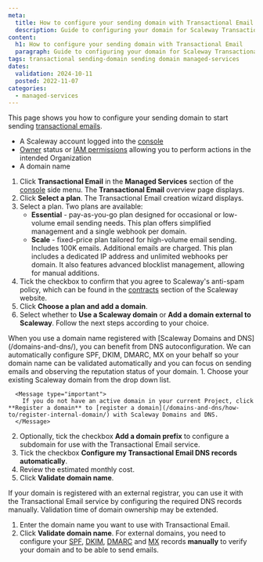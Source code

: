 ```yaml
---
meta:
  title: How to configure your sending domain with Transactional Email
  description: Guide to configuring your domain for Scaleway Transactional Email.
content:
  h1: How to configure your sending domain with Transactional Email
  paragraph: Guide to configuring your domain for Scaleway Transactional Email.
tags: transactional sending-domain sending domain managed-services
dates:
  validation: 2024-10-11
  posted: 2022-11-07
categories:
  - managed-services
---
```


This page shows you how to configure your sending domain to start sending [transactional emails](/transactional-email/concepts/#transactional-email).

<Macro id="requirements" />

- A Scaleway account logged into the [console](https://console.scaleway.com)
- [Owner](/iam/concepts/#owner) status or [IAM permissions](/iam/concepts/#permission) allowing you to perform actions in the intended Organization
- A domain name


1. Click **Transactional Email** in the **Managed Services** section of the [console](https://console.scaleway.com/) side menu. The **Transactional Email** overview page displays.
2. Click **Select a plan**. The Transactional Email creation wizard displays.
3. Select a plan. Two plans are available:
    - **Essential** - pay-as-you-go plan designed for occasional or low-volume email sending needs. This plan offers simplified management and a single webhook per domain.
    - **Scale** - fixed-price plan tailored for high-volume email sending. Includes 100K emails. Additional emails are charged. This plan includes a dedicated IP address and unlimited webhooks per domain. It also features advanced blocklist management, allowing for manual additions.
4. Tick the checkbox to confirm that you agree to Scaleway's anti-spam policy, which can be found in the [contracts](https://www.scaleway.com/en/contracts/) section of the Scaleway website.
5. Click **Choose a plan and add a domain**.
6. Select whether to **Use a Scaleway domain** or **Add a domain external to Scaleway**. Follow the next steps according to your choice.
<Tabs id="domain-type">
  <TabsTab label="Scaleway domain">
  <Message type="tip">
    When you use a domain name registered with [Scaleway Domains and DNS](/domains-and-dns/), you can benefit from DNS autoconfiguration. We can automatically configure SPF, DKIM, DMARC, MX on your behalf so your domain name can be validated automatically and you can focus on sending emails and observing the reputation status of your domain.
  </Message>
  1. Choose your existing Scaleway domain from the drop down list.

      <Message type="important">
        If you do not have an active domain in your current Project, click **Register a domain** to [register a domain](/domains-and-dns/how-to/register-internal-domain/) with Scaleway Domains and DNS.
      </Message>

  2. Optionally, tick the checkbox **Add a domain prefix** to configure a subdomain for use with the Transactional Email service.
  3. Tick the checkbox **Configure my Transactional Email DNS records automatically**.
  4. Review the estimated monthly cost.
  5. Click **Validate domain name**.
  </TabsTab>
  <TabsTab label="External domain">
  <Message type="important">
    If your domain is registered with an external registrar, you can use it with the Transactional Email service by configuring the required DNS records manually. Validation time of domain ownership may be extended.
  </Message>

  1. Enter the domain name you want to use with Transactional Email.
  2. Click **Validate domain name**.
      <Message type="important">
      For external domains, you need to configure your [SPF](/transactional-email/concepts/#spf-record), [DKIM](/transactional-email/concepts/#dkim-record), [DMARC](/transactional-email/how-to/add-dmarc-record) and [MX](/transactional-email/concepts/#mx-record) records **manually** to verify your domain and to be able to send emails.
      </Message>

  </TabsTab>
</Tabs>


